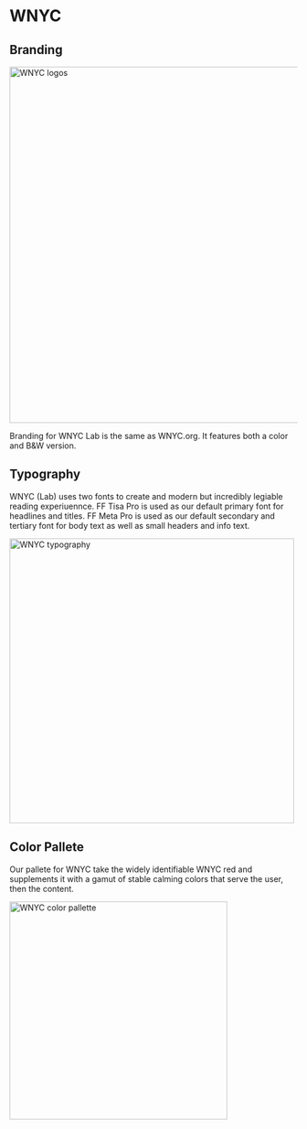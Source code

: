 
<Meta title="Foundations/Themes/WNYC"/>

# WNYC

## Branding
<img alt="WNYC logos" src="./images/Themes-WNYC-Branding.png" width="623" />

Branding for WNYC Lab is the same as WNYC.org. It features both a color and B&W version.


## Typography
WNYC (Lab) uses two fonts to create and modern but incredibly legiable reading experiuennce. FF Tisa Pro is used as our default primary font for headlines and titles. FF Meta Pro is used as our default secondary and tertiary font for body text as well as small headers and info text.

<img alt="WNYC typography" src="./images/Themes-WNYC-Typography.png" width="498" />

## Color Pallete
Our pallete for WNYC take the widely identifiable WNYC red and supplements it with a gamut of stable calming colors that serve the user, then the content. 

<img alt="WNYC color pallette" src="./images/Themes-WNYC-ColorPallette.png" width="381" />
